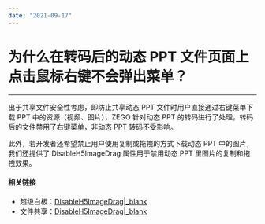 ```yaml
---
date: "2021-09-17"
---
```

# 为什么在转码后的动态 PPT 文件页面上点击鼠标右键不会弹出菜单？
----

出于共享文件安全性考虑，即防止共享动态 PPT 文件时用户直接通过右键菜单下载 PPT 中的资源（视频、图片），ZEGO 针对动态 PPT 的转码进行了处理，转码后的文件禁用了右键菜单，非动态 PPT 转码不受影响。

此外，若开发者还希望禁止用户使用复制或拖拽的方式下载动态 PPT 中的图片，我们还提供了 DisableH5ImageDrag 属性用于禁用动态 PPT 里图片的复制和拖拽效果。

#### 相关链接

- 超级白板：[DisableH5ImageDrag\|_blank](/article/api?doc=superboard_API~javascript_web~enum~ZegoSuperboardCustomConfigKey&jumpType=route#disable-h5-image-drag)
- 文件共享：[DisableH5ImageDrag\|_blank](/article/api?doc=DocsView_API~javascript_web~enum~ZegoConfigKey&jumpType=route#disable-h5-image-drag)